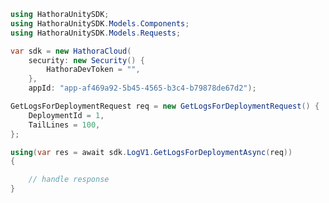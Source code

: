 ```csharp GetLogsForDeployment.cs
using HathoraUnitySDK;
using HathoraUnitySDK.Models.Components;
using HathoraUnitySDK.Models.Requests;

var sdk = new HathoraCloud(
    security: new Security() {
        HathoraDevToken = "",
    },
    appId: "app-af469a92-5b45-4565-b3c4-b79878de67d2");

GetLogsForDeploymentRequest req = new GetLogsForDeploymentRequest() {
    DeploymentId = 1,
    TailLines = 100,
};

using(var res = await sdk.LogV1.GetLogsForDeploymentAsync(req))
{

    // handle response
}
```
